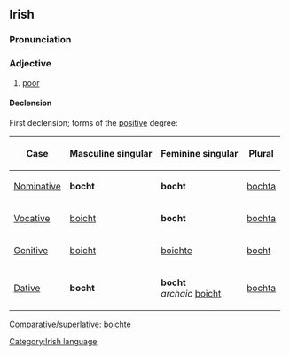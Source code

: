 ==Irish==
===Pronunciation===
{{IPA|[boxt]}}
===Adjective===
#[[poor]]

====Declension====
First declension; forms of the [[positive]] degree:
{|border="1" cellpadding="2"
!Case
!Masculine singular
!Feminine singular
!Plural
|-
| [[Nominative]]
| '''bocht'''
| '''bocht'''
| [[bochta]]
|-
| [[Vocative]]
| [[boicht]]
| '''bocht'''
| [[bochta]]
|-
| [[Genitive]]
| [[boicht]]
| [[boichte]]
| [[bocht]]
|-
| [[Dative]]
| '''bocht'''
| '''bocht'''<br>''archaic'' [[boicht]]
| [[bochta]]
|}

[[Comparative]]/[[superlative]]: [[boichte]]

[[Category:Irish language]]